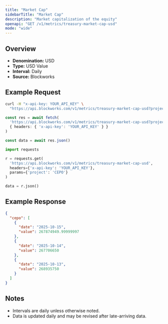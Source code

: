 ```yaml
---
title: "Market Cap"
sidebarTitle: "Market Cap"
description: "Market capitalization of the equity"
openapi: "GET /v1/metrics/treasury-market-cap-usd"
mode: "wide"
---
```


## Overview

- **Denomination:** USD
- **Type:** USD Value
- **Interval:** Daily
- **Source:** Blockworks

## Example Request

<CodeGroup>

```bash cURL
curl -H "x-api-key: YOUR_API_KEY" \
  "https://api.blockworks.com/v1/metrics/treasury-market-cap-usd?project=CEPO"
```

```typescript TypeScript
const res = await fetch(
  'https://api.blockworks.com/v1/metrics/treasury-market-cap-usd?project=CEPO',
  { headers: { 'x-api-key': 'YOUR_API_KEY' } }
)

const data = await res.json()
```

```python Python
import requests

r = requests.get(
  'https://api.blockworks.com/v1/metrics/treasury-market-cap-usd',
  headers={'x-api-key': 'YOUR_API_KEY'},
  params={'project': 'CEPO'}
)

data = r.json()
```

</CodeGroup>

## Example Response

```json
{
  "cepo": [
    {
      "date": "2025-10-15",
      "value": 267874949.99999997
    },
    {
      "date": "2025-10-14",
      "value": 267706650
    },
    {
      "date": "2025-10-13",
      "value": 268935750
    }
  ]
}
```

## Notes
- Intervals are daily unless otherwise noted.
- Data is updated daily and may be revised after late-arriving data.